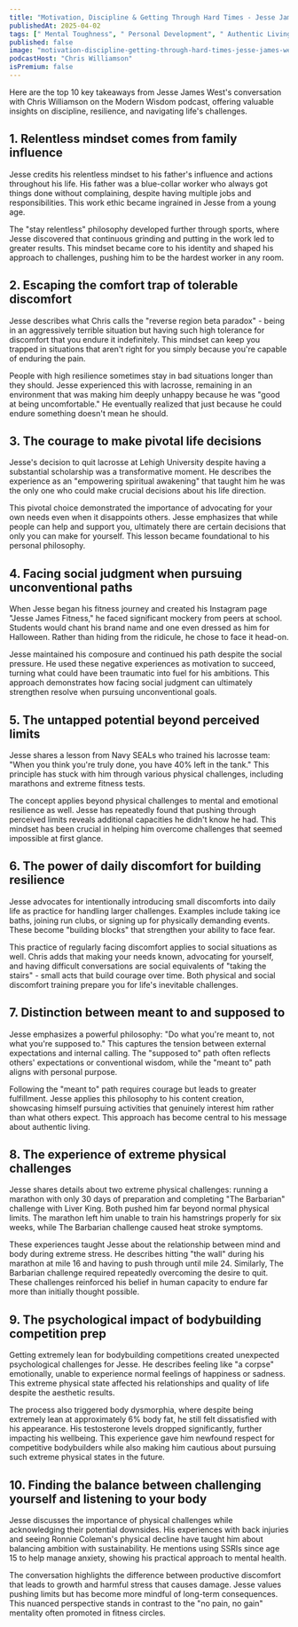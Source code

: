 ```yaml
---
title: "Motivation, Discipline & Getting Through Hard Times - Jesse James West"
publishedAt: 2025-04-02
tags: [" Mental Toughness", " Personal Development", " Authentic Living"]
published: false
image: "motivation-discipline-getting-through-hard-times-jesse-james-west.jpg"
podcastHost: "Chris Williamson"
isPremium: false
---
```



<PodcastSummaryPageLayout frontmatter={frontmatter}>

Here are the top 10 key takeaways from Jesse James West's conversation with Chris Williamson on the Modern Wisdom podcast, offering valuable insights on discipline, resilience, and navigating life's challenges.

## 1. Relentless mindset comes from family influence

Jesse credits his relentless mindset to his father's influence and actions throughout his life. His father was a blue-collar worker who always got things done without complaining, despite having multiple jobs and responsibilities. This work ethic became ingrained in Jesse from a young age.

The "stay relentless" philosophy developed further through sports, where Jesse discovered that continuous grinding and putting in the work led to greater results. This mindset became core to his identity and shaped his approach to challenges, pushing him to be the hardest worker in any room.

## 2. Escaping the comfort trap of tolerable discomfort

Jesse describes what Chris calls the "reverse region beta paradox" - being in an aggressively terrible situation but having such high tolerance for discomfort that you endure it indefinitely. This mindset can keep you trapped in situations that aren't right for you simply because you're capable of enduring the pain.

People with high resilience sometimes stay in bad situations longer than they should. Jesse experienced this with lacrosse, remaining in an environment that was making him deeply unhappy because he was "good at being uncomfortable." He eventually realized that just because he could endure something doesn't mean he should.

## 3. The courage to make pivotal life decisions

Jesse's decision to quit lacrosse at Lehigh University despite having a substantial scholarship was a transformative moment. He describes the experience as an "empowering spiritual awakening" that taught him he was the only one who could make crucial decisions about his life direction.

This pivotal choice demonstrated the importance of advocating for your own needs even when it disappoints others. Jesse emphasizes that while people can help and support you, ultimately there are certain decisions that only you can make for yourself. This lesson became foundational to his personal philosophy.

## 4. Facing social judgment when pursuing unconventional paths

When Jesse began his fitness journey and created his Instagram page "Jesse James Fitness," he faced significant mockery from peers at school. Students would chant his brand name and one even dressed as him for Halloween. Rather than hiding from the ridicule, he chose to face it head-on.

Jesse maintained his composure and continued his path despite the social pressure. He used these negative experiences as motivation to succeed, turning what could have been traumatic into fuel for his ambitions. This approach demonstrates how facing social judgment can ultimately strengthen resolve when pursuing unconventional goals.

## 5. The untapped potential beyond perceived limits

Jesse shares a lesson from Navy SEALs who trained his lacrosse team: "When you think you're truly done, you have 40% left in the tank." This principle has stuck with him through various physical challenges, including marathons and extreme fitness tests.

The concept applies beyond physical challenges to mental and emotional resilience as well. Jesse has repeatedly found that pushing through perceived limits reveals additional capacities he didn't know he had. This mindset has been crucial in helping him overcome challenges that seemed impossible at first glance.

## 6. The power of daily discomfort for building resilience

Jesse advocates for intentionally introducing small discomforts into daily life as practice for handling larger challenges. Examples include taking ice baths, joining run clubs, or signing up for physically demanding events. These become "building blocks" that strengthen your ability to face fear.

This practice of regularly facing discomfort applies to social situations as well. Chris adds that making your needs known, advocating for yourself, and having difficult conversations are social equivalents of "taking the stairs" - small acts that build courage over time. Both physical and social discomfort training prepare you for life's inevitable challenges.

## 7. Distinction between meant to and supposed to

Jesse emphasizes a powerful philosophy: "Do what you're meant to, not what you're supposed to." This captures the tension between external expectations and internal calling. The "supposed to" path often reflects others' expectations or conventional wisdom, while the "meant to" path aligns with personal purpose.

Following the "meant to" path requires courage but leads to greater fulfillment. Jesse applies this philosophy to his content creation, showcasing himself pursuing activities that genuinely interest him rather than what others expect. This approach has become central to his message about authentic living.

## 8. The experience of extreme physical challenges

Jesse shares details about two extreme physical challenges: running a marathon with only 30 days of preparation and completing "The Barbarian" challenge with Liver King. Both pushed him far beyond normal physical limits. The marathon left him unable to train his hamstrings properly for six weeks, while The Barbarian challenge caused heat stroke symptoms.

These experiences taught Jesse about the relationship between mind and body during extreme stress. He describes hitting "the wall" during his marathon at mile 16 and having to push through until mile 24. Similarly, The Barbarian challenge required repeatedly overcoming the desire to quit. These challenges reinforced his belief in human capacity to endure far more than initially thought possible.

## 9. The psychological impact of bodybuilding competition prep

Getting extremely lean for bodybuilding competitions created unexpected psychological challenges for Jesse. He describes feeling like "a corpse" emotionally, unable to experience normal feelings of happiness or sadness. This extreme physical state affected his relationships and quality of life despite the aesthetic results.

The process also triggered body dysmorphia, where despite being extremely lean at approximately 6% body fat, he still felt dissatisfied with his appearance. His testosterone levels dropped significantly, further impacting his wellbeing. This experience gave him newfound respect for competitive bodybuilders while also making him cautious about pursuing such extreme physical states in the future.

## 10. Finding the balance between challenging yourself and listening to your body

Jesse discusses the importance of physical challenges while acknowledging their potential downsides. His experiences with back injuries and seeing Ronnie Coleman's physical decline have taught him about balancing ambition with sustainability. He mentions using SSRIs since age 15 to help manage anxiety, showing his practical approach to mental health.

The conversation highlights the difference between productive discomfort that leads to growth and harmful stress that causes damage. Jesse values pushing limits but has become more mindful of long-term consequences. This nuanced perspective stands in contrast to the "no pain, no gain" mentality often promoted in fitness circles.

</PodcastSummaryPageLayout>
